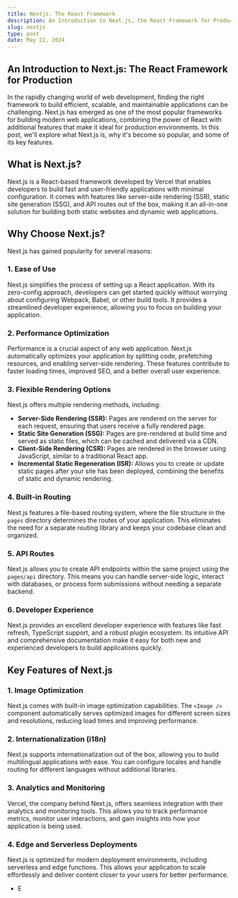 ```yaml
---
title: Nextjs. The React Framework
description: An Introduction to Next.js, the React Framework for Production.
slug: nextjs
type: post
date: May 22, 2024
---
```


## An Introduction to Next.js: The React Framework for Production

In the rapidly changing world of web development, finding the right framework to build efficient, scalable, and maintainable applications can be challenging. Next.js has emerged as one of the most popular frameworks for building modern web applications, combining the power of React with additional features that make it ideal for production environments. In this post, we'll explore what Next.js is, why it's become so popular, and some of its key features.

## What is Next.js?

Next.js is a React-based framework developed by Vercel that enables developers to build fast and user-friendly applications with minimal configuration. It comes with features like server-side rendering (SSR), static site generation (SSG), and API routes out of the box, making it an all-in-one solution for building both static websites and dynamic web applications.

## Why Choose Next.js?

Next.js has gained popularity for several reasons:

### 1. **Ease of Use**

Next.js simplifies the process of setting up a React application. With its zero-config approach, developers can get started quickly without worrying about configuring Webpack, Babel, or other build tools. It provides a streamlined developer experience, allowing you to focus on building your application.

### 2. **Performance Optimization**

Performance is a crucial aspect of any web application. Next.js automatically optimizes your application by splitting code, prefetching resources, and enabling server-side rendering. These features contribute to faster loading times, improved SEO, and a better overall user experience.

### 3. **Flexible Rendering Options**

Next.js offers multiple rendering methods, including:

- **Server-Side Rendering (SSR):** Pages are rendered on the server for each request, ensuring that users receive a fully rendered page.
- **Static Site Generation (SSG):** Pages are pre-rendered at build time and served as static files, which can be cached and delivered via a CDN.
- **Client-Side Rendering (CSR):** Pages are rendered in the browser using JavaScript, similar to a traditional React app.
- **Incremental Static Regeneration (ISR):** Allows you to create or update static pages after your site has been deployed, combining the benefits of static and dynamic rendering.

### 4. **Built-in Routing**

Next.js features a file-based routing system, where the file structure in the `pages` directory determines the routes of your application. This eliminates the need for a separate routing library and keeps your codebase clean and organized.

### 5. **API Routes**

Next.js allows you to create API endpoints within the same project using the `pages/api` directory. This means you can handle server-side logic, interact with databases, or process form submissions without needing a separate backend.

### 6. **Developer Experience**

Next.js provides an excellent developer experience with features like fast refresh, TypeScript support, and a robust plugin ecosystem. Its intuitive API and comprehensive documentation make it easy for both new and experienced developers to build applications quickly.

## Key Features of Next.js

### 1. **Image Optimization**

Next.js comes with built-in image optimization capabilities. The `<Image />` component automatically serves optimized images for different screen sizes and resolutions, reducing load times and improving performance.

### 2. **Internationalization (i18n)**

Next.js supports internationalization out of the box, allowing you to build multilingual applications with ease. You can configure locales and handle routing for different languages without additional libraries.

### 3. **Analytics and Monitoring**

Vercel, the company behind Next.js, offers seamless integration with their analytics and monitoring tools. This allows you to track performance metrics, monitor user interactions, and gain insights into how your application is being used.

### 4. **Edge and Serverless Deployments**

Next.js is optimized for modern deployment environments, including serverless and edge functions. This allows your application to scale effortlessly and deliver content closer to your users for better performance.

- E
